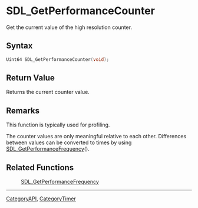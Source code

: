 = SDL_GetPerformanceCounter =

Get the current value of the high resolution counter.

== Syntax ==

<syntaxhighlight lang='c'>
Uint64 SDL_GetPerformanceCounter(void);
</syntaxhighlight>

== Return Value ==

Returns the current counter value.



== Remarks ==

This function is typically used for profiling.

The counter values are only meaningful relative to each other. Differences
between values can be converted to times by using
[[SDL_GetPerformanceFrequency]]().

== Related Functions ==

:[[SDL_GetPerformanceFrequency]]

----
[[CategoryAPI]], [[CategoryTimer]]


